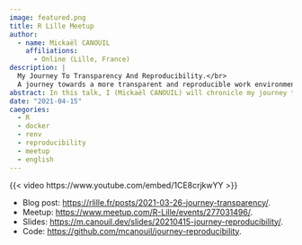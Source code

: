 ```yaml
---
image: featured.png
title: R Lille Meetup
author:
  - name: Mickaël CANOUIL
    affiliations:
      - Online (Lille, France)
description: |
  My Journey To Transparency And Reproducibility.</br>
  A journey towards a more transparent and reproducible work environment using Docker and `renv`.
abstract: In this talk, I (Mickaël CANOUIL) will chronicle my journey towards a more transparent and reproducible work environment. I will talk about the changes and improvements that I have implemented in my team, detailing the transition of infrastructure used when I arrived to an infrastructure using Docker and and the `renv` R package.
date: "2021-04-15"
caegories:
  - R
  - docker
  - renv
  - reproducibility
  - meetup
  - english
---
```


{{< video https://www.youtube.com/embed/1CE8crjkwYY >}}

- Blog post: <https://rlille.fr/posts/2021-03-26-journey-transparency/>.
- Meetup: <https://www.meetup.com/R-Lille/events/277031496/>.
- Slides: <https://m.canouil.dev/slides/20210415-journey-reproducibility/>.
- Code: <https://github.com/mcanouil/journey-reproducibility>.
